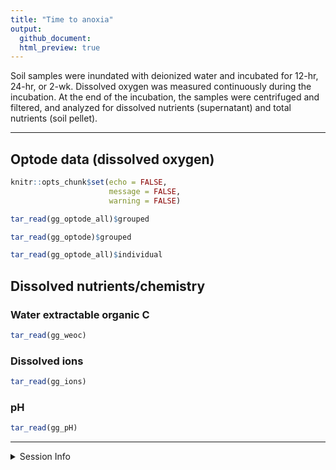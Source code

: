 ```yaml
---
title: "Time to anoxia"
output: 
  github_document:
  html_preview: true
---
```


Soil samples were inundated with deionized water and incubated for 12-hr, 24-hr, or 2-wk. Dissolved oxygen was measured continuously during the incubation. At the end of the incubation, the samples were centrifuged and filtered, and analyzed for dissolved nutrients (supernatant) and total nutrients (soil pellet).

---

## Optode data (dissolved oxygen)


```r
knitr::opts_chunk$set(echo = FALSE,
                      message = FALSE,
                      warning = FALSE)
```


```r
tar_read(gg_optode_all)$grouped
```

```r
tar_read(gg_optode)$grouped
```

```r
tar_read(gg_optode_all)$individual
```


## Dissolved nutrients/chemistry

### Water extractable organic C
```r
tar_read(gg_weoc)
```

### Dissolved ions
```r
tar_read(gg_ions)
```

### pH
```r
tar_read(gg_pH)
```



---

<details>
  <summary> Session Info </summary>

Date run: `r Sys.Date()`

```r
sessionInfo()
```

</details>